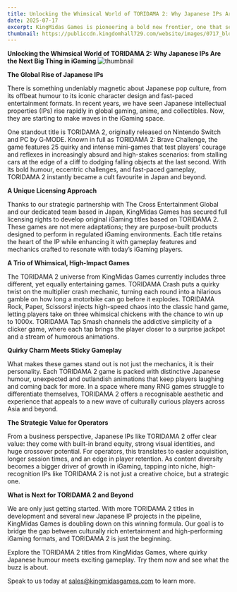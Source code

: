 ```yaml
---
title: Unlocking the Whimsical World of TORIDAMA 2: Why Japanese IPs Are the Next Big Thing in iGaming
date: 2025-07-17
excerpt: KingMidas Games is pioneering a bold new frontier, one that seamlessly blends beloved Japanese IPs with thrilling game mechanics. Discover how this unique fusion offers operators a strategic advantage, delivering built-in brand appeal and unmatched player engagement.
thumbnail: https://publiccdn.kingdomhall729.com/website/images/0717_blog.png
---
```


**Unlocking the Whimsical World of TORIDAMA 2: Why Japanese IPs Are the Next Big Thing in iGaming**
![thumbnail](https://publiccdn.kingdomhall729.com/website/images/0717_blog.png)

**The Global Rise of Japanese IPs**

There is something undeniably magnetic about Japanese pop culture, from its offbeat humour to its iconic character design and fast-paced entertainment formats. In recent years, we have seen Japanese intellectual properties (IPs) rise rapidly in global gaming, anime, and collectibles. Now, they are starting to make waves in the iGaming space.


One standout title is TORIDAMA 2, originally released on Nintendo Switch and PC by G‑MODE. Known in full as TORIDAMA 2: Brave Challenge, the game features 25 quirky and intense mini-games that test players’ courage and reflexes in increasingly absurd and high-stakes scenarios: from stalling cars at the edge of a cliff to dodging falling objects at the last second. With its bold humour, eccentric challenges, and fast-paced gameplay, TORIDAMA 2 instantly became a cult favourite in Japan and beyond.

**A Unique Licensing Approach**

Thanks to our strategic partnership with The Cross Entertainment Global and our dedicated team based in Japan, KingMidas Games has secured full licensing rights to develop original iGaming titles based on TORIDAMA 2. These games are not mere adaptations; they are purpose-built products designed to perform in regulated iGaming environments. Each title retains the heart of the IP while enhancing it with gameplay features and mechanics crafted to resonate with today’s iGaming players.

**A Trio of Whimsical, High-Impact Games**

The TORIDAMA 2 universe from KingMidas Games currently includes three different, yet equally entertaining games. TORIDAMA Crash puts a quirky twist on the multiplier crash mechanic, turning each round into a hilarious gamble on how long a motorbike can go before it explodes. TORIDAMA Rock, Paper, Scissors! injects high-speed chaos into the classic hand game, letting players take on three whimsical chickens with the chance to win up to 1000x. TORIDAMA Tap Smash channels the addictive simplicity of a clicker game, where each tap brings the player closer to a surprise jackpot and a stream of humorous animations.

**Quirky Charm Meets Sticky Gameplay**

What makes these games stand out is not just the mechanics, it is their personality. Each TORIDAMA 2 game is packed with distinctive Japanese humour, unexpected and outlandish animations that keep players laughing and coming back for more. In a space where many RNG games struggle to differentiate themselves, TORIDAMA 2 offers a recognisable aesthetic and experience that appeals to a new wave of culturally curious players across Asia and beyond.

**The Strategic Value for Operators**

From a business perspective, Japanese IPs like TORIDAMA 2 offer clear value: they come with built-in brand equity, strong visual identities, and huge crossover potential. For operators, this translates to easier acquisition, longer session times, and an edge in player retention. As content diversity becomes a bigger driver of growth in iGaming, tapping into niche, high-recognition IPs like TORIDAMA 2 is not just a creative choice, but a strategic one.

**What is Next for TORIDAMA 2 and Beyond**

We are only just getting started. With more TORIDAMA 2 titles in development and several new Japanese IP projects in the pipeline, KingMidas Games is doubling down on this winning formula. Our goal is to bridge the gap between culturally rich entertainment and high-performing iGaming formats, and TORIDAMA 2 is just the beginning.

Explore the TORIDAMA 2 titles from KingMidas Games, where quirky Japanese humour meets exciting gameplay. Try them now and see what the buzz is about.

Speak to us today at [sales@kingmidasgames.com](sales@kingmidasgames.com) to learn more.


